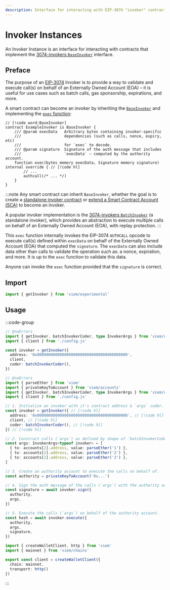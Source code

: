 ```yaml
---
description: Interface for interacting with EIP-3074 "invoker" contracts. 
---
```


# Invoker Instances

An Invoker Instance is an interface for interacting with contracts that implement the [3074-invokers `BaseInvoker`](https://github.com/anton-rs/3074-invokers/blob/05cc5b8532c0b52c9741658f59d1106fd8ced6f2/src/BaseInvoker.sol) interface.  

## Preface

The purpose of an [EIP-3074](https://eips.ethereum.org/EIPS/eip-3074) Invoker is to provide a way to validate and execute call(s) on behalf of an Externally Owned Account (EOA) – 
it is useful for use cases such as batch calls, gas sponsorship, expirations, and more.

A smart contract can become an invoker by inheriting the [`BaseInvoker`](https://github.com/anton-rs/3074-invokers/blob/main/src/BaseInvoker.sol) and implementing the [`exec` function](https://github.com/anton-rs/3074-invokers/blob/05cc5b8532c0b52c9741658f59d1106fd8ced6f2/src/BaseInvoker.sol#L34):

```solidity
// [!code word:BaseInvoker]
contract ExampleInvoker is BaseInvoker {
    /// @param execData   Arbitrary bytes containing invoker-specific 
    ///                   dependencies (such as calls, nonce, expiry, etc)
    ///                   for `exec` to decode.
    /// @param signature  Signature of the auth message that includes 
    ///                   `execData` – computed by the authority account.
    function exec(bytes memory execData, Signature memory signature) internal override { // [!code hl]
        // ...
        authcall(/* ... */)
    }
}
```

:::note
Any smart contract can inherit `BaseInvoker`, whether the goal is to create a [standalone invoker contract](https://github.com/anton-rs/3074-invokers/blob/main/src/BatchInvoker.sol) or [extend a Smart Contract Account (SCA)](https://x.com/WilsonCusack/status/1781424058707345915) to become an invoker.

A popular invoker implementation is the [3074-invokers `BatchInvoker`](https://github.com/anton-rs/3074-invokers/blob/main/src/BatchInvoker.sol) (a standalone invoker), 
which provides an abstraction to execute multiple calls on behalf of an Externally Owned Account (EOA), with replay protection.
:::

This `exec` function internally invokes the EIP-3074 `AUTHCALL` opcode to execute call(s) defined within `execData` on behalf of the Externally Owned Account (EOA) that computed the `signature`. 
The `execData` can also include data other than calls to validate the operation such as: a nonce, expiration, and more. It is up to the `exec` function to validate this data. 

Anyone can invoke the `exec` function provided that the `signature` is correct.

## Import

```ts twoslash
import { getInvoker } from 'viem/experimental'
```

## Usage

:::code-group

```ts twoslash [example.ts] 
// @noErrors
import { getInvoker, batchInvokerCoder, type InvokerArgs } from 'viem/experimental'
import { client } from './config.js'

const invoker = getInvoker({ 
  address: '0x0000000000000000000000000000000000000000', 
  client, 
  coder: batchInvokerCoder(), 
}) 
```

```ts twoslash [example.ts (Full)] 
// @noErrors
import { parseEther } from 'viem'
import { privateKeyToAccount } from 'viem/accounts'
import { getInvoker, batchInvokerCoder, type InvokerArgs } from 'viem/experimental'
import { client } from './config.js'

// 1. Initialize an invoker with it's contract address & `args` coder. // [!code hl]
const invoker = getInvoker({ // [!code hl]
  address: '0x0000000000000000000000000000000000000000', // [!code hl]
  client, // [!code hl]
  coder: batchInvokerCoder(), // [!code hl]
}) // [!code hl]

// 2. Construct calls (`args`) as defined by shape of `batchInvokerCoder`.
const args: InvokerArgs<typeof invoker> = [
  { to: accounts[2].address, value: parseEther('1') },
  { to: accounts[2].address, value: parseEther('2') },
  { to: accounts[2].address, value: parseEther('3') },
]

// 3. Create an authority account to execute the calls on behalf of.
const authority = privateKeyToAccount('0x...')

// 4. Sign the auth message of the calls (`args`) with the authority account.
const signature = await invoker.sign({
  authority,
  args,
})

// 5. Execute the calls (`args`) on behalf of the authority account.
const hash = await invoker.execute({
  authority,
  args,
  signature,
})
```

```ts twoslash [config.ts] filename="config.ts"
import { createWalletClient, http } from 'viem'
import { mainnet } from 'viem/chains'

export const client = createWalletClient({
  chain: mainnet,
  transport: http()
})
```

:::